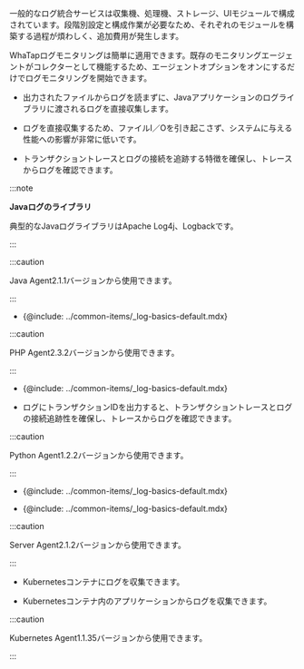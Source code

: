 
<ImgLang img='log-wt-vs.svg' desc='ログモニタリングの動作原理'/>

一般的なログ統合サービスは収集機、処理機、ストレージ、UIモジュールで構成されています。段階別設定と構成作業が必要なため、それぞれのモジュールを構築する過程が煩わしく、追加費用が発生します。

WhaTapログモニタリングは簡単に適用できます。既存のモニタリングエージェントがコレクターとして機能するため、エージェントオプションをオンにするだけでログモニタリングを開始できます。

<Tabs>
<TabItem value="java" label="Java" default>

-   出力されたファイルからログを読まずに、Javaアプリケーションのログライブラリに渡されるログを直接収集します。  

-   ログを直接収集するため、ファイルI／Oを引き起こさず、システムに与える性能への影響が非常に低いです。

-   トランザクショントレースとログの接続を追跡する特徴を確保し、トレースからログを確認できます。

:::note 

**Javaログのライブラリ**

典型的なJavaログライブラリはApache Log4j、Logbackです。

:::

:::caution

Java Agent2.1.1バージョンから使用できます。

:::

</TabItem>
<TabItem value="php" label="PHP" default>

-   {@include: ../common-items/_log-basics-default.mdx}  

:::caution

PHP Agent2.3.2バージョンから使用できます。

:::

</TabItem>
<TabItem value="python" label="Python" default>

-   {@include: ../common-items/_log-basics-default.mdx}  

-   ログにトランザクションIDを出力すると、トランザクショントレースとログの接続追跡性を確保し、トレースからログを確認できます。  

:::caution

Python Agent1.2.2バージョンから使用できます。

:::

</TabItem>
<TabItem value="go" label="Go" default>

-   {@include: ../common-items/_log-basics-default.mdx}  

</TabItem>
<TabItem value="server" label="Server" default>

-   {@include: ../common-items/_log-basics-default.mdx}   

:::caution

Server Agent2.1.2バージョンから使用できます。

:::

</TabItem>
<TabItem value="k8s" label="Kubernetes" default>

-   Kubernetesコンテナにログを収集できます。 

-   Kubernetesコンテナ内のアプリケーションからログを収集できます。

:::caution

Kubernetes Agent1.1.35バージョンから使用できます。

:::

</TabItem>
</Tabs>
